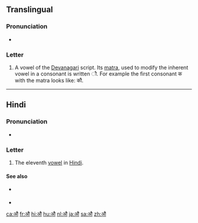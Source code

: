 {{character info/new}}
==Translingual==

===Pronunciation===
* {{IPA|/ɔː/|/aʊ/|/əʊ/|lang=mul}}

===Letter===
{{mul-Deva|au}}

# A vowel of the [[Devanagari]] script. Its [[matra]], used to modify the inherent vowel in a consonant is written &#x094C;. For example the first consonant क with the matra looks like: कौ.

----

==Hindi==

===Pronunciation===
* {{IPA|/ɔː/|/aʊ/|/əʊ/|lang=hi}}

===Letter===
{{head|hi|letter}}

# The eleventh [[vowel]] in [[Hindi]].

====See also====
* {{sense|matra}} {{l|hi|&#x094C;|tr=au}}
* {{list:Devanagari script letters/hi}}

[[ca:औ]]
[[fr:औ]]
[[hi:औ]]
[[hu:औ]]
[[nl:औ]]
[[ja:औ]]
[[sa:औ]]
[[zh:औ]]